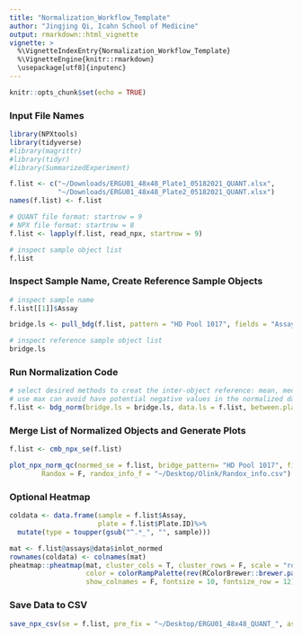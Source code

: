 ```yaml
---
title: "Normalization_Workflow_Template"
author: "Jingjing Qi, Icahn School of Medicine"
output: rmarkdown::html_vignette
vignette: >
  %\VignetteIndexEntry{Normalization_Workflow_Template}
  %\VignetteEngine{knitr::rmarkdown}
  \usepackage[utf8]{inputenc}
---
```


```r
knitr::opts_chunk$set(echo = TRUE)
```


### Input File Names

```r
library(NPXtools)
library(tidyverse)
#library(magrittr)
#library(tidyr)
#library(SummarizedExperiment)

f.list <- c("~/Downloads/ERGU01_48x48_Plate1_05182021_QUANT.xlsx", 
            "~/Downloads/ERGU01_48x48_Plate2_05182021_QUANT.xlsx")
names(f.list) <- f.list

# QUANT file format: startrow = 9
# NPX file format: startrow = 8
f.list <- lapply(f.list, read_npx, startrow = 9)

# inspect sample object list
f.list
```

### Inspect Sample Name, Create Reference Sample Objects

```r
# inspect sample name
f.list[[1]]$Assay

bridge.ls <- pull_bdg(f.list, pattern = "HD Pool 1017", fields = "Assay")

# inspect reference sample object list
bridge.ls
```

### Run Normalization Code

```r
# select desired methods to creat the inter-object reference: mean, median, max
# use max can avoid have potential negative values in the normalized data
f.list <- bdg_norm(bridge.ls = bridge.ls, data.ls = f.list, between.plate.method = "max")
```

### Merge List of Normalized Objects and Generate Plots 

```r
f.list <- cmb_npx_se(f.list)

plot_npx_norm_qc(normed_se = f.list, bridge_pattern= "HD Pool 1017", fields = "Assay", example = "VEGFA",
        Randox = F, randox_info_f = "~/Desktop/Olink/Randox_info.csv")

```

### Optional Heatmap

```r
coldata <- data.frame(sample = f.list$Assay,
                      plate = f.list$Plate.ID)%>%
  mutate(type = toupper(gsub("^.*_", "", sample)))

mat <- f.list@assays@data$inlot_normed
rownames(coldata) <- colnames(mat)
pheatmap::pheatmap(mat, cluster_cols = T, cluster_rows = F, scale = "row", annotation_col = coldata, 
                   color = colorRampPalette(rev(RColorBrewer::brewer.pal(n = 10, name = "RdYlBu")))(150),
                   show_colnames = F, fontsize = 10, fontsize_row = 12)

```

### Save Data to CSV

```r
save_npx_csv(se = f.list, pre_fix = "~/Desktop/ERGU01_48x48_QUANT_", assay2save = c("npx", "inlot_normed"))
```

